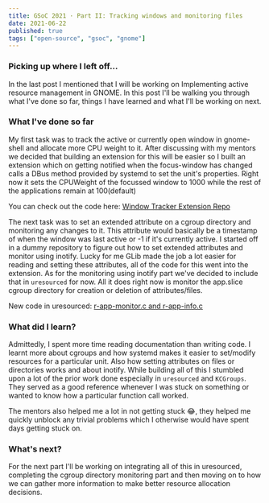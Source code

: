 ```yaml
---
title: GSoC 2021 · Part II: Tracking windows and monitoring files
date: 2021-06-22
published: true
tags: ["open-source", "gsoc", "gnome"]
---
```


### Picking up where I left off…
In the last post I mentioned that I will be working on Implementing active resource management in GNOME.
In this post I'll be walking you through what I've done so far, things I have learned and what I'll be working on next.

### What I've done so far
My first task was to track the active or currently open window in gnome-shell and allocate more CPU weight to it. 
After discussing with my mentors we decided that building an extension for this will be easier so I built an extension 
which on getting notified when the focus-window has changed calls a DBus method provided by systemd to set the unit's properties.
Right now it sets the CPUWeight of the focussed window to 1000 while the rest of the applications remain at 100(default)

You can check out the code here: [Window Tracker Extension Repo](https://gitlab.gnome.org/nishalkulkarni/window-tracker-extension)

The next task was to set an extended attribute on a cgroup directory and monitoring any changes to it.
This attribute would basically be a timestamp of when the window was last active or -1 if it's currently active.
I started off in a dummy repository to figure out how to set extended attributes and monitor using inotify.
Lucky for me GLib made the job a lot easier for reading and setting these attributes, all of the code for this went into the extension.
As for the monitoring using inotify part we've decided to include that in `uresourced` for now.
All it does right now is monitor the app.slice cgroup directory for creation or deletion of attributes/files.

New code in uresourced: [r-app-monitor.c and r-app-info.c](https://gitlab.freedesktop.org/nishalkulkarni/uresourced/-/tree/app_monitor/src)

### What did I learn?
Admittedly, I spent more time reading documentation than writing code. 
I learnt more about cgroups and how systemd makes it easier to set/modify resources for a particular unit.
Also how setting attributes on files or directories works and about inotify. 
While building all of this I stumbled upon a lot of the prior work done especially in `uresourced` and `KCGroups`.
They served as a good reference whenever I was stuck on something or wanted to know how a particular function call worked.

The mentors also helped me a lot in not getting stuck 😂, 
they helped me quickly unblock any trivial problems which I otherwise would have spent days getting stuck on.

### What's next?
For the next part I'll be working on integrating all of this in uresourced, completing the cgroup directory monitoring part 
and then moving on to how we can gather more information to make better resource allocation decisions.
